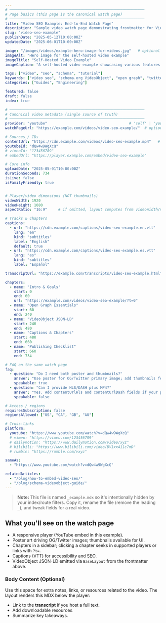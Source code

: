 ```yaml
---
# ─────────────────────────────────────────────────────────────
# Page basics (this page is the canonical watch page)
# ─────────────────────────────────────────────────────────────
title: "Video SEO Example: End-to-End Watch Page"
description: "Sample video watch page demonstrating frontmatter for VideoObject schema, OG/Twitter tags, and UI rendering."
slug: "video-seo-example"
publishDate: "2025-05-12T10:00:00Z"
updatedDate: "2025-06-01T10:00:00Z"

image: "/images/videos/example-hero-image-for-videos.jpg"   # optional hero, separate from poster
imageAlt: "Hero image for the self-hosted video example"
imageTitle: "Self-Hosted Video Example"
imageCaption: "A self-hosted video example showcasing various features."

tags: ["video", "seo", "schema", "tutorial"]
keywords: ["video seo", "schema.org VideoObject", "open graph", "twitter player"]
categories: ["Guides", "Engineering"]

featured: false
draft: false
index: true

# ─────────────────────────────────────────────────────────────
# Canonical video metadata (single source of truth)
# ─────────────────────────────────────────────────────────────
provider: "youtube"                                     # 'self' | 'youtube' | 'vimeo' | 'embed'
watchPageUrl: "https://example.com/videos/video-seo-example/"  # optional override (else built from site + slug)

# Sources / IDs
contentUrl: "https://cdn.example.com/videos/video-seo-example.mp4"   # optional even for youtube; helpful for schema
youtubeId: "dQw4w9WgXcQ"
# vimeoId: "123456789"
# embedUrl: "https://player.example.com/embed/video-seo-example"

# Core info
uploadDate: "2025-05-01T10:00:00Z"
durationSeconds: 734
isLive: false
isFamilyFriendly: true


# Player/video dimensions (NOT thumbnails)
videoWidth: 1920
videoHeight: 1080
aspectRatio: "16:9"     # if omitted, layout computes from videoWidth/videoHeight

# Tracks & chapters
captions:
  - url: "https://cdn.example.com/captions/video-seo-example.en.vtt"
    lang: "en"
    kind: "subtitles"
    label: "English"
    default: true
  - url: "https://cdn.example.com/captions/video-seo-example.es.vtt"
    lang: "es"
    kind: "subtitles"
    label: "Español"

transcriptUrl: "https://example.com/transcripts/video-seo-example.html"

chapters:
  - name: "Intro & Goals"
    start: 0
    end: 60
    url: "https://example.com/videos/video-seo-example/?t=0"
  - name: "Open Graph Essentials"
    start: 60
    end: 240
  - name: "VideoObject JSON-LD"
    start: 240
    end: 480
  - name: "Captions & Chapters"
    start: 480
    end: 660
  - name: "Publishing Checklist"
    start: 660
    end: 734

# FAQ on the same watch page
faq:
  - question: "Do I need both poster and thumbnails?"
    answer: "Use poster for OG/Twitter primary image; add thumbnails for additional ImageObjects and responsive UI."
    speakable: true
  - question: "Can I provide HLS/DASH plus MP4?"
    answer: "Yes. Add contentUrlHls and contentUrlDash fields if your player supports them."
    speakable: false

# Access / regions
requiresSubscription: false
regionsAllowed: ["US", "CA", "GB", "AU"]

# Cross-links
platform:
  youtube: "https://www.youtube.com/watch?v=dQw4w9WgXcQ"
  # vimeo: "https://vimeo.com/123456789"
  # dailymotion: "https://www.dailymotion.com/video/xyz"
  # bilibili: "https://www.bilibili.com/video/BV1xx411c7mD"
  # rumble: "https://rumble.com/vxyz"

sameAs:
  - "https://www.youtube.com/watch?v=dQw4w9WgXcQ"

relatedArticles:
  - "/blog/how-to-embed-video-seo/"
  - "/blog/schema-videoobject-guide/"
---
```


> **Note:** This file is named `_example.mdx` so it's intentionally hidden by your index/route filters.
> Copy it, rename the file (remove the leading `_`), and tweak fields for a real video.

## What you'll see on the watch page

- A responsive player (YouTube embed in this example).
- Poster art driving OG/Twitter images; thumbnails available for UI.
- Chapters in a sidebar; clicking a chapter seeks in supported players or links with `?t=`.
- Captions (VTT) for accessibility and SEO.
- VideoObject JSON-LD emitted via `BaseLayout` from the frontmatter above.

### Body Content (Optional)

Use this space for extra notes, links, or resources related to the video. The layout renders this MDX below the player:

- Link to the **transcript** if you host a full text.
- Add downloadable resources.
- Summarize key takeaways.

